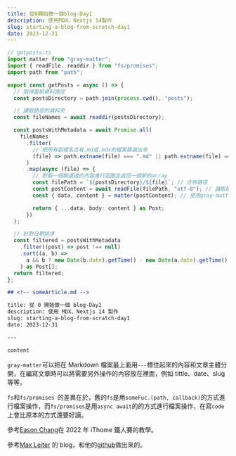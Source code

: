 ```yaml
---
title: 從0開始做一個blog-Day1
description: 使用MDX、Nextjs 14製作
slug: starting-a-blog-from-scratch-day1
date: 2023-12-31
---
```


```typescript
// getposts.ts
import matter from "gray-matter";
import { readFile, readdir } from "fs/promises";
import path from "path";

export const getPosts = async () => {
  // 取得當前資料路徑
  const postsDirectory = path.join(process.cwd(), "posts");

  // 讀取路徑的資料夾
  const fileNames = await readdir(postsDirectory);

  const postsWithMetadata = await Promise.all(
    fileNames
      .filter(
        // 把所有副檔名含有.md或.mdx的檔案篩選出來
        (file) => path.extname(file) === ".md" || path.extname(file) === ".mdx"
      )
      .map(async (file) => {
        // 對每一個篩選過的內容進行迴圈並返回一個新的array
        const filePath = `${postsDirectory}/${file}`; // 合併路徑
        const postContent = await readFile(filePath, "utf-8"); // 讀取檔案
        const { data, content } = matter(postContent); // 使用gray-matter調整檔案

        return { ...data, body: content } as Post;
      })
  );

  // 針對日期排序
  const filtered = postsWithMetadata
    .filter((post) => post !== null)
    .sort((a, b) =>
      a && b ? new Date(b.date).getTime() - new Date(a.date).getTime() : 0
    ) as Post[];
  return filtered;
};
```

```md
## <!-- someArticle.md -->

title: 從 0 開始做一個 blog-Day1
description: 使用 MDX、Nextjs 14 製作
slug: starting-a-blog-from-scratch-day1
date: 2023-12-31

---

content
```

`gray-matter`可以把在 Markdown 檔案最上面用`---`標住起來的內容和文章主體分開，在編寫文章時可以將需要另外操作的內容放在裡面，例如 tittle、date、slug 等等。

`fs`和`fs/promises `的差異在於，舊的`fs`是用`someFuc.(path, callback)`的方式進行檔案操作，而`fs/promises`是用`async await`的的方式進行檔案操作，在寫`code`上會比原本的方式還要好讀。

參考[Eason Chang](https://easonchang.com/posts/modern-nextjs-blog-intro)在 2022 年 iThome 鐵人賽的教學。

參考[Max Leiter](https://maxleiter.com/) 的 blog，和他的[github](https://github.com/MaxLeiter/maxleiter.com)做出來的。
